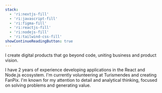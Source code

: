 ```yaml
---
stack:
  - 'ri:nextjs-fill'
  - 'ri:javascript-fill'
  - 'ri:figma-fill'
  - 'ri:reactjs-fill'
  - 'ri:nodejs-fill'
  - 'ri:tailwind-css-fill'
showContinueReadingButton: true
---
```


I create digital products that go beyond code, uniting business and product vision.

I have 2 years of experience developing applications in the React and Node.js ecosystem. I'm currently volunteering at Turismendes and creating FanPix. I'm known for my attention to detail and analytical thinking, focused on solving problems and generating value.

